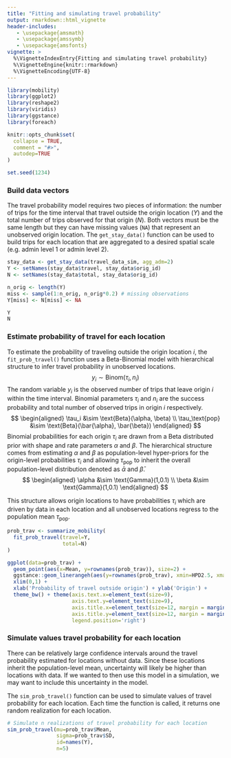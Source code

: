 ```yaml
---
title: "Fitting and simulating travel probability"
output: rmarkdown::html_vignette
header-includes:
   - \usepackage{amsmath}
   - \usepackage{amssymb}
   - \usepackage{amsfonts}
vignette: >
  %\VignetteIndexEntry{Fitting and simulating travel probability}
  %\VignetteEngine{knitr::rmarkdown}
  %\VignetteEncoding{UTF-8}
---
```


```r
library(mobility)
library(ggplot2)
library(reshape2)
library(viridis)
library(ggstance)
library(foreach)

knitr::opts_chunk$set(
  collapse = TRUE,
  comment = "#>",
  autodep=TRUE
)

set.seed(1234)
```

### Build data vectors
The travel probability model requires two pieces of information: the number of trips for the time interval that travel outside the origin location ($Y$) and the total number of trips observed for that origin ($N$). Both vectors must be the same length but they can have missing values (`NA`) that represent an unobserved origin location. The `get_stay_data()` function can be used to build trips for each location that are aggregated to a desired spatial scale (e.g. admin level 1 or admin level 2).
```r
stay_data <- get_stay_data(travel_data_sim, agg_adm=2)
Y <- setNames(stay_data$travel, stay_data$orig_id)
N <- setNames(stay_data$total, stay_data$orig_id)

n_orig <- length(Y)
miss <- sample(1:n_orig, n_orig*0.2) # missing observations
Y[miss] <- N[miss] <- NA

Y
N
```


### Estimate probability of travel for each location
To estimate the probability of traveling outside the origin location $i$, the `fit_prob_travel()` function uses a Beta-Binomial model with hierarchical structure to infer travel probability in unobserved locations.
$$
y_i \sim \text{Binom}(\tau_i, n_i)
$$
The random variable $y_i$ is the observed number of trips that leave origin $i$ within the time interval. Binomial parameters $\tau_i$ and $n_i$ are the success probability and total number of observed trips in origin $i$ respectively. 
$$
\begin{aligned}
\tau_i &\sim \text{Beta}(\alpha, \beta) \\
\tau_\text{pop} &\sim \text{Beta}(\bar{\alpha}, \bar{\beta})
\end{aligned}
$$
Binomial probabilities for each origin $\tau_i$ are drawn from a Beta distributed prior with shape and rate parameters $\alpha$ and $\beta$. The hierarchical structure comes from estimating $\alpha$ and $\beta$ as population-level hyper-priors for the origin-level probabilities $\tau_i$ and allowing $\tau_\text{pop}$ to inherit the overall population-level distribution denoted as $\bar{\alpha}$ and $\bar{\beta}$.
$$
\begin{aligned}
\alpha &\sim \text{Gamma}(1,0.1) \\
\beta &\sim \text{Gamma}(1,0.1)
\end{aligned}
$$  

This structure allows origin locations to have probabilities $\tau_i$ which are driven by data in each location and all unobserved locations regress to the population mean $\tau_\text{pop}$.
```r
prob_trav <- summarize_mobility(
  fit_prob_travel(travel=Y,
                  total=N)
)
```
```r
ggplot(data=prob_trav) +
  geom_point(aes(x=Mean, y=rownames(prob_trav)), size=2) +
  ggstance::geom_linerangeh(aes(y=rownames(prob_trav), xmin=HPD2.5, xmax=HPD97.5)) +
  xlim(0,1) +
  xlab('Probability of travel outside origin') + ylab('Origin') +
  theme_bw() + theme(axis.text.x=element_text(size=9),
                     axis.text.y=element_text(size=9),
                     axis.title.x=element_text(size=12, margin = margin(t = 15)),
                     axis.title.y=element_text(size=12, margin = margin(r = 15)),
                     legend.position='right')
```

### Simulate values travel probability for each location
There can be relatively large confidence intervals around the travel probability estimated for locations without data. Since these locations inherit the population-level mean, uncertainty will likely be higher than locations with data. If we wanted to then use this model in a simulation, we may want to include this uncertainty in the model.

The `sim_prob_travel()` function can be used to simulate values of travel probability for each location. Each time the function is called, it returns one random realization for each location.

```r
# Simulate n realizations of travel probability for each location
sim_prob_travel(mu=prob_trav$Mean,
                sigma=prob_trav$SD,
                id=names(Y),
                n=5)
```


